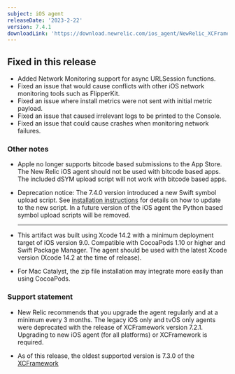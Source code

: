 ```yaml
---
subject: iOS agent
releaseDate: '2023-2-22'
version: 7.4.1
downloadLink: 'https://download.newrelic.com/ios_agent/NewRelic_XCFramework_Agent_7.4.1.zip'
---
```


## Fixed in this release

* Added Network Monitoring support for async URLSession functions.
* Fixed an issue that would cause conflicts with other iOS network monitoring tools such as FlipperKit.
* Fixed an issue where install metrics were not sent with initial metric payload.
* Fixed an issue that caused irrelevant logs to be printed to the Console.
* Fixed an issue that could cause crashes when monitoring network failures.


### Other notes
* Apple no longer supports bitcode based submissions to the App Store. The New Relic iOS agent should not be used with bitcode based apps. The included dSYM upload script will not work with bitcode based apps.

* Deprecation notice: The 7.4.0 version introduced a new Swift symbol upload script. See [installation instructions](https://docs.newrelic.com/docs/mobile-monitoring/new-relic-mobile-ios/installation/spm-installation/#configure-using-swift-package-manager) for details on how to update to the new script. In a future version of the iOS agent the Python based symbol upload scripts will be removed.

    ---

* This artifact was built using Xcode 14.2 with a minimum deployment target of iOS version 9.0. Compatible with CocoaPods 1.10 or higher and Swift Package Manager. The agent should be used with the latest Xcode version (Xcode 14.2 at the time of release).
* For Mac Catalyst, the zip file installation may integrate more easily than using CocoaPods.

### Support statement

* New Relic recommends that you upgrade the agent regularly and at a minimum every 3 months. The legacy iOS only and tvOS only agents were deprecated with the release of XCFramework version 7.2.1. Upgrading to new iOS agent (for all platforms) or XCFramework is required.

*  As of this release, the oldest supported version is 7.3.0 of the [XCFramework](https://docs.newrelic.com/docs/release-notes/mobile-release-notes/xcframework-release-notes/xcframework-agent-730/)
